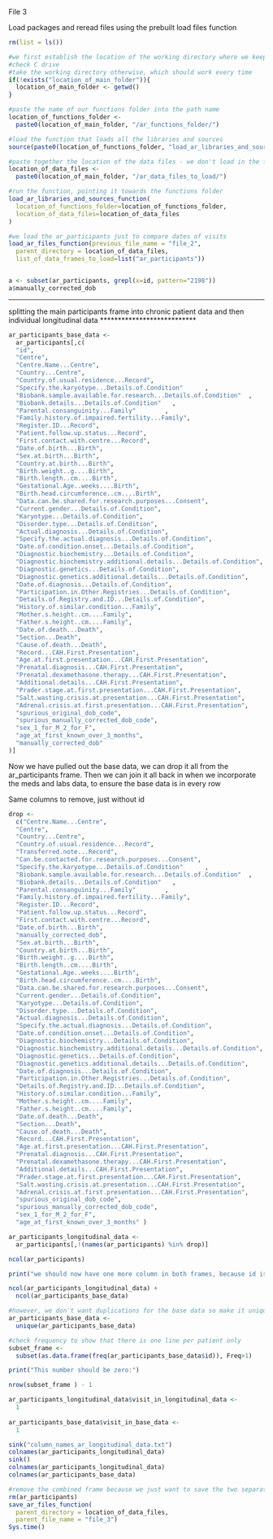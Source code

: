 File 3

Load packages and reread files using the prebuilt load files function

```{r, load software packages}
rm(list = ls())

#we first establish the location of the working directory where we keep everything, depending on whether it exists (i.e. which computer we are using)
#check C drive
#take the working directory otherwise, which should work every time
if(!exists("location_of_main_folder")){
  location_of_main_folder <- getwd()
}

#paste the name of our functions folder into the path name
location_of_functions_folder <-
  paste0(location_of_main_folder, "/ar_functions_folder/")

#load the function that loads all the libraries and sources
source(paste0(location_of_functions_folder, "load_ar_libraries_and_sources_function.R"))

#paste together the location of the data files - we don't load in the first file, but we need this location for the end
location_of_data_files <-
  paste0(location_of_main_folder, "/ar_data_files_to_load/")

#run the function, pointing it towards the functions folder
load_ar_libraries_and_sources_function(
  location_of_functions_folder=location_of_functions_folder,
  location_of_data_files=location_of_data_files
)

#we load the ar_participants just to compare dates of visits
load_ar_files_function(previous_file_name = "file_2",
  parent_directory = location_of_data_files,
  list_of_data_frames_to_load=list("ar_participants"))


a <- subset(ar_participants, grepl(x=id, pattern="2198"))
a$manually_corrected_dob

```

***************************
splitting the main participants frame into chronic patient data and then individual longitudinal data
***************************

```{r, take out the individual patient base data that is not longitudinal}
ar_participants_base_data <- 
  ar_participants[,c(
  "id",
  "Centre",
  "Centre.Name...Centre",                                            
  "Country...Centre",              
  "Country.of.usual.residence...Record",
  "Specify.the.karyotype...Details.of.Condition"      ,                   
  "Biobank.sample.available.for.research...Details.of.Condition"  ,       
  "Biobank.details...Details.of.Condition"   ,                            
  "Parental.consanguinity...Family"        ,                              
  "Family.history.of.impaired.fertility...Family",
  "Register.ID...Record",                                          
  "Patient.follow.up.status...Record",                               
  "First.contact.with.centre...Record",                              
  "Date.of.birth...Birth",
  "Sex.at.birth...Birth",                            
  "Country.at.birth...Birth",                          
  "Birth.weight..g....Birth",                           
  "Birth.length..cm....Birth",                         
  "Gestational.Age..weeks....Birth",                        
  "Birth.head.circumference..cm....Birth",                       
  "Data.can.be.shared.for.research.purposes...Consent",               
  "Current.gender...Details.of.Condition",                           
  "Karyotype...Details.of.Condition",                          
  "Disorder.type...Details.of.Condition",                         
  "Actual.diagnosis...Details.of.Condition",                        
  "Specify.the.actual.diagnosis...Details.of.Condition",                
  "Date.of.condition.onset...Details.of.Condition",               
  "Diagnostic.biochemistry...Details.of.Condition",              
  "Diagnostic.biochemistry.additional.details...Details.of.Condition", 
  "Diagnostic.genetics...Details.of.Condition",
  "Diagnostic.genetics.additional.details...Details.of.Condition",
  "Date.of.diagnosis...Details.of.Condition",
  "Participation.in.Other.Registries...Details.of.Condition",
  "Details.of.Registry.and.ID...Details.of.Condition",
  "History.of.similar.condition...Family",
  "Mother.s.height..cm....Family",
  "Father.s.height..cm....Family",
  "Date.of.death...Death",
  "Section...Death",
  "Cause.of.death...Death",
  "Record...CAH.First.Presentation",
  "Age.at.first.presentation...CAH.First.Presentation",
  "Prenatal.diagnosis...CAH.First.Presentation",
  "Prenatal.dexamethasone.therapy...CAH.First.Presentation",
  "Additional.details...CAH.First.Presentation",
  "Prader.stage.at.first.presentation...CAH.First.Presentation",
  "Salt.wasting.crisis.at.presentation...CAH.First.Presentation",
  "Adrenal.crisis.at.first.presentation...CAH.First.Presentation",
  "spurious_original_dob_code", 
  "spurious_manually_corrected_dob_code", 
  "sex_1_for_M_2_for_F",
  "age_at_first_known_over_3_months",
  "manually_corrected_dob"
)]
```

Now we have pulled out the base data, we can drop it all from the ar_participants frame. Then we can join it all back in when we incorporate the meds and labs data, to ensure the base data is in every row

Same columns to remove, just without id

```{r, define which columns to drop from longitudinal data}
drop <-   
  c("Centre.Name...Centre", 
  "Centre",  
  "Country...Centre",        
  "Country.of.usual.residence...Record",
  "Transferred.note...Record",
  "Can.be.contacted.for.research.purposes...Consent",
  "Specify.the.karyotype...Details.of.Condition"      ,                   
  "Biobank.sample.available.for.research...Details.of.Condition"  ,       
  "Biobank.details...Details.of.Condition"   ,                            
  "Parental.consanguinity...Family"        ,                              
  "Family.history.of.impaired.fertility...Family",
  "Register.ID...Record",                                          
  "Patient.follow.up.status...Record",                               
  "First.contact.with.centre...Record",                              
  "Date.of.birth...Birth",      
  "manually_corrected_dob",                            
  "Sex.at.birth...Birth",                            
  "Country.at.birth...Birth",                          
  "Birth.weight..g....Birth",                           
  "Birth.length..cm....Birth",                         
  "Gestational.Age..weeks....Birth",                        
  "Birth.head.circumference..cm....Birth",                       
  "Data.can.be.shared.for.research.purposes...Consent",               
  "Current.gender...Details.of.Condition",                           
  "Karyotype...Details.of.Condition",                          
  "Disorder.type...Details.of.Condition",                         
  "Actual.diagnosis...Details.of.Condition",                        
  "Specify.the.actual.diagnosis...Details.of.Condition",                
  "Date.of.condition.onset...Details.of.Condition",               
  "Diagnostic.biochemistry...Details.of.Condition",              
  "Diagnostic.biochemistry.additional.details...Details.of.Condition",
  "Diagnostic.genetics...Details.of.Condition",
  "Diagnostic.genetics.additional.details...Details.of.Condition",
  "Date.of.diagnosis...Details.of.Condition",
  "Participation.in.Other.Registries...Details.of.Condition",
  "Details.of.Registry.and.ID...Details.of.Condition",
  "History.of.similar.condition...Family",
  "Mother.s.height..cm....Family",
  "Father.s.height..cm....Family",
  "Date.of.death...Death",
  "Section...Death",
  "Cause.of.death...Death",
  "Record...CAH.First.Presentation",
  "Age.at.first.presentation...CAH.First.Presentation",
  "Prenatal.diagnosis...CAH.First.Presentation",
  "Prenatal.dexamethasone.therapy...CAH.First.Presentation",
  "Additional.details...CAH.First.Presentation",
  "Prader.stage.at.first.presentation...CAH.First.Presentation",
  "Salt.wasting.crisis.at.presentation...CAH.First.Presentation",
  "Adrenal.crisis.at.first.presentation...CAH.First.Presentation",
  "spurious_original_dob_code",
  "spurious_manually_corrected_dob_code",
  "sex_1_for_M_2_for_F",
  "age_at_first_known_over_3_months" )

ar_participants_longitudinal_data <- 
  ar_participants[,!(names(ar_participants) %in% drop)]

ncol(ar_participants)

print("we should now have one more column in both frames, because id is kept in both")

ncol(ar_participants_longitudinal_data) + 
  ncol(ar_participants_base_data)

#however, we don't want duplications for the base data so make it unique
ar_participants_base_data <- 
  unique(ar_participants_base_data)

#check frequency to show that there is one line per patient only
subset_frame <- 
  subset(as.data.frame(freq(ar_participants_base_data$id)), Freq>1)

print("This number should be zero:")

nrow(subset_frame ) - 1
```

```{r, give the base_data visits a binary code, so when joined we can see when the data wasn't present in each sub frame}
ar_participants_longitudinal_data$visit_in_longitudinal_data <- 
  1
  
ar_participants_base_data$visit_in_base_data <- 
  1
```

```{r, tell us the column names in the longitudinal data}
sink("column_names_ar_longitudinal_data.txt")
colnames(ar_participants_longitudinal_data)
sink()
colnames(ar_participants_longitudinal_data)
colnames(ar_participants_base_data)
```

```{r, end of file so save all the listed dataframes into the parent directory}
#remove the combined frame because we just want to save the two separate frames
rm(ar_participants)
save_ar_files_function(
  parent_directory = location_of_data_files,
  parent_file_name = "file_3")
Sys.time()
```
